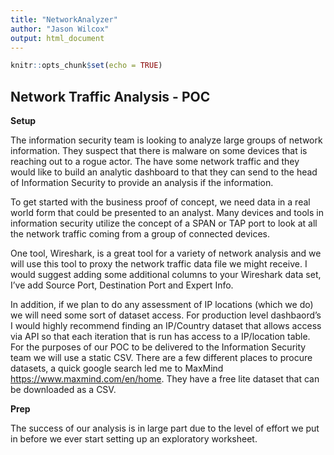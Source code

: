 ```yaml
---
title: "NetworkAnalyzer"
author: "Jason Wilcox"
output: html_document
---
```


```r
knitr::opts_chunk$set(echo = TRUE)
```

## Network Traffic Analysis - POC

**Setup**

The information security team is looking to analyze large groups of network information.  They suspect that there is malware on some devices that is reaching out to a rogue actor.  The have some network traffic and they would like to build an analytic dashboard to that they can send to the head of Information Security to provide an analysis if the information.

To get started with the business proof of concept, we need data in a real world form that could be presented to an analyst.  Many devices and tools in information security utilize the concept of a SPAN or TAP port to look at all the network traffic coming from a group of connected devices.  

One tool, Wireshark, is a great tool for a variety of network analysis and we will use this tool to proxy the network traffic data file we might receive.  I would suggest adding some additional columns to your Wireshark data set, I’ve add Source Port, Destination Port and Expert Info.

In addition, if we plan to do any assessment of IP locations (which we do) we will need some sort of dataset access.  For production level dashbaord's I would highly recommend finding an IP/Country dataset that allows access via API so that each iteration that is run has access to a IP/location table.  For the purposes of our POC to be delivered to the Information Security team we will use a static CSV.  There are a few different places to procure datasets, a quick google search led me to MaxMind <https://www.maxmind.com/en/home>.  They have a free lite dataset that can be downloaded as a CSV.


**Prep**

The success of our analysis is in large part due to the level of effort we put in before we ever start setting up an exploratory worksheet.  


